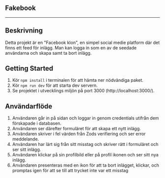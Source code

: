 ## Fakebook
---

## Beskrivning

Detta projekt är en "Facebook klon", en simpel social medie platform där det finns ett feed för inlägg. Man kan logga in som en av de seedade användarna och skapa samt ta bort inlägg. 

## Getting Started
1. Kör ``npm install`` i terminalen för att hämta ner nödvändiga paket.
2. Kör ``npm run dev`` för att starta dev servern.
3. Se projektet i utvecklings miljön på port 3000 (http://localhost:3000/).



## Användarflöde
1. Användaren går in på sidan och loggar in genom credentials utifrån dem förskapade i databasen.
2. Användaren ser därefter formuläret för att skapa ett nytt inlägg.
3. Användaren skriver i fel värden från Zods verifiering och ser error meddelande.
4. Användaren har lärt sig från sitt misstag och skriver rätt i formuläret och ser sitt inlägg.
5. Användaren klickar på sin profilbild eller på profil ikonen och ser sitt nya inlägg.
6. Användaren presenteras med en ikon för att ta bort inlägget, klickar, och promptas igen för att se till att trycket inte var ett misstag




